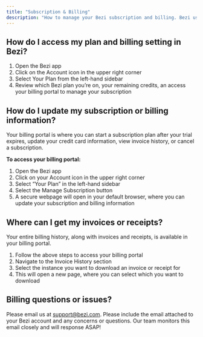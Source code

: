 ```yaml
---
title: "Subscription & Billing"
description: "How to manage your Bezi subscription and billing. Bezi uses Stripe to securely manage subscriptions and billing, so all changes will be made via your Stripe billing portal."
---
```


## How do I access my plan and billing setting in Bezi?

1. Open the Bezi app
2. Click on the Account icon in the upper right corner
3. Select Your Plan from the left-hand sidebar
4. Review which Bezi plan you’re on, your remaining credits, an access your billing portal to manage your subscription

## How do I update my subscription or billing information?

Your billing portal is where you can start a subscription plan after your trial expires, update your credit card information, view invoice history, or cancel a subscription.

**To access your billing portal:**

1. Open the Bezi app
2. Click on your Account icon in the upper right corner
3. Select “Your Plan” in the left-hand sidebar
4. Select the Manage Subscription button
5. A secure webpage will open in your default browser, where you can update your subscription and billing information

## Where can I get my invoices or receipts?

Your entire billing history, along with invoices and receipts, is available in your billing portal.

1. Follow the above steps to access your billing portal
2. Navigate to the Invoice History section
3. Select the instance you want to download an invoice or receipt for
4. This will open a new page, where you can select which you want to download

## Billing questions or issues?

Please email us at [support@bezi.com](mailto:support@bezi.com). Please include the email attached to your Bezi account and any concerns or questions. Our team monitors this email closely and will response ASAP\!